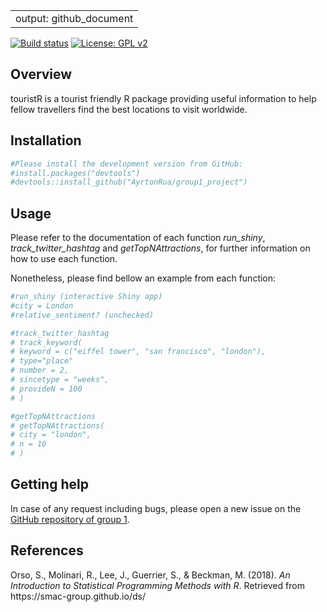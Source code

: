 
---
output: github_document
---


<!-- README.md is generated from README.Rmd. Please edit that file -->





[![Build status](https://img.shields.io/appveyor/ci/gruntjs/grunt.svg)](https://github.com/AyrtonRua/group1_project)
[![License: GPL v2](https://img.shields.io/badge/License-GPL%20v2-blue.svg)](https://www.gnu.org/licenses/old-licenses/gpl-2.0.en.html)


## Overview

touristR is a tourist friendly R package providing useful information to 
help fellow travellers find the best locations to visit worldwide.

## Installation

```{r, eval = FALSE}

#Please install the development version from GitHub:
#install.packages("devtools")
#devtools::install_github("AyrtonRua/group1_project")

```


## Usage

Please refer to the documentation of each function *run_shiny*,
*track_twitter_hashtag* and *getTopNAttractions*, for further information
on how to use each function.  

Nonetheless, please find bellow an example from each function:

```{r, eval = FALSE}

#run_shiny (interactive Shiny app)
#city = London
#relative_sentiment? (unchecked)

#track_twitter_hashtag
# track_keyword(
# keyword = c("eiffel tower", "san francisco", "london"),
# type="place"
# number = 2,
# sincetype = "weeks",
# provideN = 100
# )

#getTopNAttractions
# getTopNAttractions(
# city = "london",
# n = 10
# )

```



## Getting help

In case of any request including bugs, please open a new issue on the 
[GitHub repository of group 1](https://github.com/AyrtonRua/group1_project).



## References

Orso, S., Molinari, R., Lee, J., Guerrier, S., & Beckman, M. (2018). 
*An Introduction to Statistical Programming Methods with R*. Retrieved from https://smac-group.github.io/ds/



